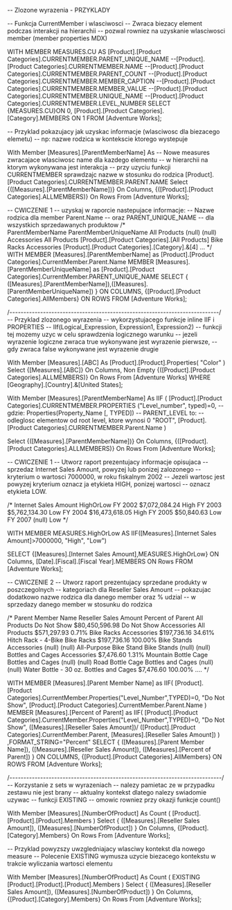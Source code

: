 --	Zlozone wyrazenia - PRZYKLADY

--	Funkcja CurrentMember i wlasciwosci
--	Zwraca biezacy element podczas interakcji na hierarchii
--  pozwal rowniez na uzyskanie wlasciwosci member (member properties MDX)

WITH MEMBER MEASURES.CU AS 
[Product].[Product Categories].CURRENTMEMBER.PARENT_UNIQUE_NAME
--[Product].[Product Categories].CURRENTMEMBER.NAME 
--[Product].[Product Categories].CURRENTMEMBER.PARENT_COUNT
--[Product].[Product Categories].CURRENTMEMBER.MEMBER_CAPTION
--[Product].[Product Categories].CURRENTMEMBER.MEMBER_VALUE
--[Product].[Product Categories].CURRENTMEMBER.UNIQUE_NAME
--[Product].[Product Categories].CURRENTMEMBER.LEVEL_NUMBER
SELECT 
{MEASURES.CU}ON 0, 
[Product].[Product Categories].[Category].MEMBERS ON 1 
FROM [Adventure Works];

--	Przyklad pokazujacy jak uzyskac informacje (wlasciwosc dla biezacego elemetu)
--	np: nazwe rodzica w kontekscie ktorego wystepuje

With
Member [Measures].[ParentMemberName] As
--	Nowe measures zwracajace wlasciwosc name dla kazdego elementu 
--	w hierarchii na ktorym wykonywana jest interakcja
--	przy uzyciu funkcji CURRENTMEMBER sprawdzajc nazwe w stosunku do rodzica
[Product].[Product Categories].CURRENTMEMBER.PARENT.NAME
Select 
{([Measures].[ParentMemberName])} On Columns,
{([Product].[Product Categories].ALLMEMBERS)} On Rows
From [Adventure Works];

--	CWICZENIE 1
--	uzyskaj w raporcie nastepujace informacje:
--	Nazwe rodzica dla member Parent.Name
--	oraz PARENT_UNIQUE_NAME
--	dla wszystkich sprzedawanych produktow
/*                      
				ParentMemberName	ParentMemberUniqueName
All Products	(null)				(null)
Accessories		All Products		[Product].[Product Categories].[All Products]
Bike Racks		Accessories			[Product].[Product Categories].[Category].&[4]
...
*/
WITH
MEMBER [Measures].[ParentMemberName] as
   [Product].[Product Categories].CurrentMember.Parent.Name
MEMBER [Measures].[ParentMemberUniqueName] as
   [Product].[Product Categories].CurrentMember.PARENT_UNIQUE_NAME
SELECT
   {
      ([Measures].[ParentMemberName]),([Measures].[ParentMemberUniqueName])
   } ON COLUMNS,
   {[Product].[Product Categories].AllMembers} ON ROWS
FROM [Adventure Works];





/*---------------------------------------------------------------------------*/
--	Przyklad zlozonego wyrazenia 
--	wykorzystujacego funkcje inline IIF i PROPERTIES
--	IIf(Logical_Expression, Expression1, Expression2)
--	funkcji tej mozemy uzyc w celu sprawdzenia logicznego warunku 
--	jezeli wyrazenie logiczne zwraca true wykonywane jest wyrazenie pierwsze,
--	gdy zwraca false wykonywane jest wyrazenie drugie


With
Member [Measures].[ABC] As
[Product].[Product].Properties( "Color" )	
Select 
{[Measures].[ABC]} On Columns,
Non Empty {([Product].[Product Categories].ALLMEMBERS)} On Rows
From [Adventure Works]
WHERE [Geography].[Country].&[United States];


With
Member [Measures].[ParentMemberName] As
IIF (
		[Product].[Product Categories].CURRENTMEMBER.PROPERTIES ("Level_number", typed)=0,
		--	gdzie: Properties(Property_Name [, TYPED])
		--	PARENT_LEVEL to:
		-- odleglosc elementow od root level, ktore wynosi 0
		 "ROOT",
		 [Product].[Product Categories].CURRENTMEMBER.Parent.Name
	)

Select 
{([Measures].[ParentMemberName])} On Columns,
{([Product].[Product Categories].ALLMEMBERS)} On Rows
From [Adventure Works];



--	CWICZENIE 1
--	Utworz raport prezentujacy informacje opisujaca 
--	sprzedaz Internet Sales Amount, powyzej lub ponizej zalozonego 
--	kryterium o wartosci 7000000, w roku fiskalnym 2002
--	Jezeli wartosc jest powyzej kryterium oznacz ja etykieta HIGH, ponizej wartosci
--	oznacz etykieta LOW.

/*	     Internet Sales Amount	HighOrLow
FY 2002	 $7,072,084.24			High
FY 2003  $5,762,134.30			Low
FY 2004	 $16,473,618.05			High
FY 2005  $50,840.63				Low
FY 2007 (null)					Low
*/

WITH MEMBER MEASURES.HighOrLow AS 
IIF([Measures].[Internet Sales Amount]>7000000, "High", "Low") 

SELECT {[Measures].[Internet Sales Amount],MEASURES.HighOrLow} ON Columns, 
[Date].[Fiscal].[Fiscal Year].MEMBERS ON Rows
FROM [Adventure Works]; 


--	CWICZENIE 2
--	Utworz raport prezentujacy sprzedane produkty w poszczegolnych
--	kategoriach dla Reseller Sales Amount
--	pokazujac dodatkowo nazwe rodzica dla danego member oraz % udzial 
--	w sprzedazy danego member w stosunku do rodzica


/*
                        Parent Member Name  Reseller Sales Amount  Percent of Parent
All Products                   Do Not Show         $80,450,596.98        Do Not Show
Accessories                   All Products            $571,297.93              0.71%
Bike Racks                     Accessories            $197,736.16             34.61%
Hitch Rack - 4-Bike             Bike Racks            $197,736.16            100.00%
Bike Stands                    Accessories                 (null)             (null)
All-Purpose Bike Stand         Bike Stands                 (null)             (null)
Bottles and Cages              Accessories              $7,476.60              1.31%
Mountain Bottle Cage     Bottles and Cages                 (null)             (null)
Road Bottle Cage         Bottles and Cages                 (null)             (null)
Water Bottle - 30 oz.    Bottles and Cages              $7,476.60            100.00%
 ....
*/

WITH
MEMBER [Measures].[Parent Member Name] as
   IIF(
      [Product].[Product Categories].CurrentMember.Properties("Level_Number",TYPED)=0,
      "Do Not Show", 
      [Product].[Product Categories].CurrentMember.Parent.Name
      )
MEMBER [Measures].[Percent of Parent] as
   IIF(
      [Product].[Product Categories].CurrentMember.Properties("Level_Number",TYPED)=0,
      "Do Not Show",
      ([Measures].[Reseller Sales Amount])/
         ([Product].[Product Categories].CurrentMember.Parent, [Measures].[Reseller Sales Amount])
      )
   ,FORMAT_STRING="Percent"
SELECT
   {
      ([Measures].[Parent Member Name]),
      ([Measures].[Reseller Sales Amount]),
      ([Measures].[Percent of Parent])
   } ON COLUMNS,
   {[Product].[Product Categories].AllMembers} ON ROWS
FROM [Adventure Works];


/*----------------------------------------------------------------------------*/
--	Korzystanie z sets w wyrazeniach
--	nalezy pamietac ze w przypadku zestawu nie jest brany 
--	aktualny kontekst dlatego nalezy swiadomie uzywac
--	funkcji EXISTING 
--	omowic rowniez przy okazji funkcje count()

With
Member [Measures].[NumberOfProduct] As
	Count (
		   [Product].[Product].[Product].Members
		   )
Select
		{
		([Measures].[Reseller Sales Amount]),
		([Measures].[NumberOfProduct])
		} On Columns,
		{[Product].[Category].Members} On Rows
From [Adventure Works];

--	Przyklad powyzszy uwzgledniajacy wlasciwy kontekst dla nowego measure
--	Polecenie EXISTING wymusza uzycie biezacego kontekstu w trakcie wyliczania wartosci elementu

With
Member [Measures].[NumberOfProduct] As
	Count (
		  EXISTING [Product].[Product].[Product].Members
		   )
Select
		{
		([Measures].[Reseller Sales Amount]),
		([Measures].[NumberOfProduct])
		} On Columns,
		{[Product].[Category].Members} On Rows
From [Adventure Works];





 




